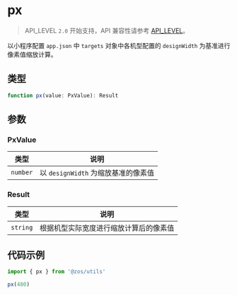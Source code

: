 # px

> API_LEVEL `2.0` 开始支持，API 兼容性请参考 [API_LEVEL](../../../../guides/framework/device/compatibility.md)。

以小程序配置 `app.json` 中 `targets` 对象中各机型配置的 `designWidth` 为基准进行像素值缩放计算。

## 类型

```ts
function px(value: PxValue): Result
```

## 参数

### PxValue

| 类型                | 说明                                |
| ------------------- | ----------------------------------- |
| <code>number</code> | 以 `designWidth` 为缩放基准的像素值 |

### Result

| 类型                | 说明                                   |
| ------------------- | -------------------------------------- |
| <code>string</code> | 根据机型实际宽度进行缩放计算后的像素值 |

## 代码示例

```js
import { px } from '@zos/utils'

px(480)
```
